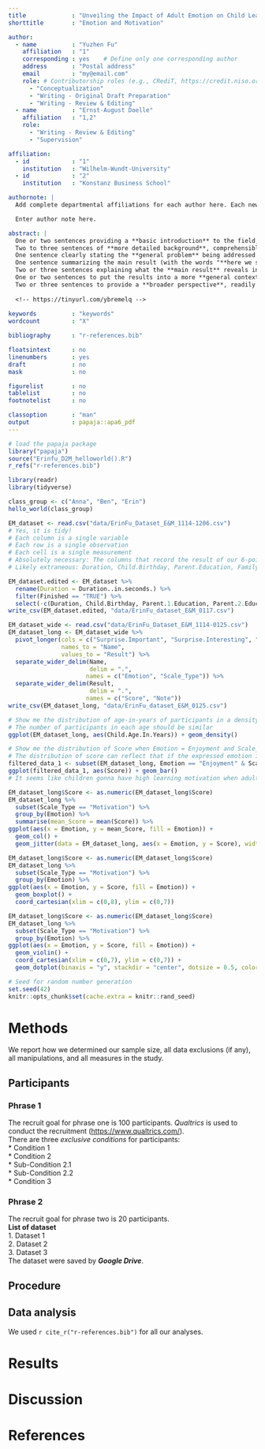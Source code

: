 ```yaml
---
title             : "Unveiling the Impact of Adult Emotion on Child Learning Motivation"
shorttitle        : "Emotion and Motivation"

author: 
  - name          : "Yuzhen Fu"
    affiliation   : "1"
    corresponding : yes    # Define only one corresponding author
    address       : "Postal address"
    email         : "my@email.com"
    role: # Contributorship roles (e.g., CRediT, https://credit.niso.org/)
      - "Conceptualization"
      - "Writing - Original Draft Preparation"
      - "Writing - Review & Editing"
  - name          : "Ernst-August Doelle"
    affiliation   : "1,2"
    role:
      - "Writing - Review & Editing"
      - "Supervision"

affiliation:
  - id            : "1"
    institution   : "Wilhelm-Wundt-University"
  - id            : "2"
    institution   : "Konstanz Business School"

authornote: |
  Add complete departmental affiliations for each author here. Each new line herein must be indented, like this line.

  Enter author note here.

abstract: |
  One or two sentences providing a **basic introduction** to the field,  comprehensible to a scientist in any discipline.
  Two to three sentences of **more detailed background**, comprehensible  to scientists in related disciplines.
  One sentence clearly stating the **general problem** being addressed by  this particular study.
  One sentence summarizing the main result (with the words "**here we show**" or their equivalent).
  Two or three sentences explaining what the **main result** reveals in direct comparison to what was thought to be the case previously, or how the  main result adds to previous knowledge.
  One or two sentences to put the results into a more **general context**.
  Two or three sentences to provide a **broader perspective**, readily comprehensible to a scientist in any discipline.
  
  <!-- https://tinyurl.com/ybremelq -->
  
keywords          : "keywords"
wordcount         : "X"

bibliography      : "r-references.bib"

floatsintext      : no
linenumbers       : yes
draft             : no
mask              : no

figurelist        : no
tablelist         : no
footnotelist      : no

classoption       : "man"
output            : papaja::apa6_pdf
---
```


```r
# load the papaja package
library("papaja")
source("Erinfu_D2M_helloworld().R")
r_refs("r-references.bib")
```

``` r
library(readr)
library(tidyverse)
```

``` r
class_group <- c("Anna", "Ben", "Erin")
hello_world(class_group)
```

``` r
EM_dataset <- read.csv("data/ErinFu_Dataset_E&M_1114-1206.csv")
# Yes, it is tidy!
# Each column is a single variable
# Each row is a single observation
# Each cell is a single measurement
# Absolutely necessary: The columns that record the result of our 6-point scale, which tests the relationship between emotion and motivation (e.g., Surprise.important)
# Likely extraneous: Duration, Child.Birthday, Parent.Education, Family.Income, Note
```

``` r
EM_dataset.edited <- EM_dataset %>%
  rename(Duration = Duration..in.seconds.) %>%
  filter(Finished == "TRUE") %>%
  select(-c(Duration, Child.Birthday, Parent.1.Education, Parent.2.Education, Family.Income, Note))
write_csv(EM_dataset.edited, "data/ErinFu_dataset_E&M_0117.csv")
```

``` r
EM_dataset_wide <- read.csv("data/ErinFu_Dataset_E&M_1114-0125.csv")
EM_dataset_long <- EM_dataset_wide %>%
  pivot_longer(cols = c("Surprise.Important", "Surprise.Interesting", "Surprise.Difficulty", "Surprise.Motivation", "Awe.Important", "Awe.Interesting", "Awe.Difficulty", "Awe.Motivation", "Enjoyment.Important", "Enjoyment.Interesting", "Enjoyment.Difficulty", "Enjoyment.Motivation", "Neutral.Important", "Neutral.Interesting", "Neutral.Difficulty", "Neutral.Motivation", "Fear.Important", "Fear.Interesting", "Fear.Difficulty", "Fear.Motivation", "Sadness.Important", "Sadness.Interesting", "Sadness.Difficulty", "Sadness.Motivation"), 
               names_to = "Name", 
               values_to = "Result") %>%
  separate_wider_delim(Name,
                       delim = ".",
                      names = c("Emotion", "Scale_Type")) %>%
  separate_wider_delim(Result,
                       delim = ".",
                      names = c("Score", "Note"))
write_csv(EM_dataset_long, "data/ErinFu_dataset_E&M_0125.csv")
```

``` r
# Show me the distribution of age-in-years of participants in a density plot
# The number of participants in each age should be similar
ggplot(EM_dataset_long, aes(Child.Age.In.Years)) + geom_density()
```

``` r
# Show me the distribution of Score when Emotion = Enjoyment and Scale_Type = Motivation in a bar plot
# The distribution of score can reflect that if the expressed emotion is "Enjoyment", how children's motivation level gonna looks like
filtered_data_1 <- subset(EM_dataset_long, Emotion == "Enjoyment" & Scale_Type == "Motivation")
ggplot(filtered_data_1, aes(Score)) + geom_bar()
# It seems like children gonna have high learning motivation when adults express "Enjoyment" to a specific subject
```

``` r
EM_dataset_long$Score <- as.numeric(EM_dataset_long$Score)
EM_dataset_long %>%
  subset(Scale_Type == "Motivation") %>%
  group_by(Emotion) %>%
  summarise(mean_Score = mean(Score)) %>%
ggplot(aes(x = Emotion, y = mean_Score, fill = Emotion)) +
  geom_col() +
  geom_jitter(data = EM_dataset_long, aes(x = Emotion, y = Score), width = .1, height = .1, color = "grey")
```

``` r
EM_dataset_long$Score <- as.numeric(EM_dataset_long$Score)
EM_dataset_long %>%
  subset(Scale_Type == "Motivation") %>%
  group_by(Emotion) %>%
ggplot(aes(x = Emotion, y = Score, fill = Emotion)) +
  geom_boxplot() +
  coord_cartesian(xlim = c(0,8), ylim = c(0,7))
```

``` r
EM_dataset_long$Score <- as.numeric(EM_dataset_long$Score)
EM_dataset_long %>%
  subset(Scale_Type == "Motivation") %>%
  group_by(Emotion) %>%
ggplot(aes(x = Emotion, y = Score, fill = Emotion)) +
  geom_violin() +
  coord_cartesian(xlim = c(0,7), ylim = c(0,7)) +
  geom_dotplot(binaxis = "y", stackdir = "center", dotsize = 0.5, color = "black", fill = "grey")
```

```r
# Seed for random number generation
set.seed(42)
knitr::opts_chunk$set(cache.extra = knitr::rand_seed)
```



# Methods
We report how we determined our sample size, all data exclusions (if any), all manipulations, and all measures in the study. <!-- 21-word solution (Simmons, Nelson & Simonsohn, 2012; retrieved from http://ssrn.com/abstract=2160588) -->

## Participants
### Phrase 1  
The recruit goal for phrase one is 100 participants. _Qualtrics_ is used to conduct the recruitment ([https://www.qualtrics.com/](url)).  
There are three *exclusive conditions* for participants:  
* Condition 1  
* Condition 2  
  * Sub-Condition 2.1  
  * Sub-Condition 2.2  
* Condition 3  

### Phrase 2
The recruit goal for phrase two is 20 participants.  
**List of dataset**  
1. Dataset 1  
2. Dataset 2  
3. Dataset 3  
The dataset were saved by **_Google Drive_**.  
<!-- https://www.google.com/drive/ -->  

## Procedure

## Data analysis
We used `r cite_r("r-references.bib")` for all our analyses.


# Results

# Discussion


\newpage

# References

::: {#refs custom-style="Bibliography"}
:::
